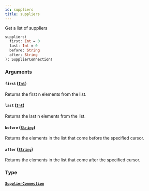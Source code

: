 ```yaml
---
id: suppliers
title: suppliers
---
```


Get a list of suppliers

```graphql
suppliers(
  first: Int = 0
  last: Int = 0
  before: String
  after: String
): SupplierConnection!

```

### Arguments

#### `first` ([`Int`](/developers/supplier-apis/supply-api/graphql/reference/scalars/int))

Returns the first n elements from the list.

#### `last` ([`Int`](/developers/supplier-apis/supply-api/graphql/reference/scalars/int))

Returns the last n elements from the list.

#### `before` ([`String`](/developers/supplier-apis/supply-api/graphql/reference/scalars/string))

Returns the elements in the list that come before the specified cursor.

#### `after` ([`String`](/developers/supplier-apis/supply-api/graphql/reference/scalars/string))

Returns the elements in the list that come after the specified cursor.

### Type

#### [`SupplierConnection`](/developers/supplier-apis/supply-api/graphql/reference/objects/supplier-connection)
